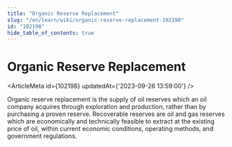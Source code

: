 ```yaml
---
title: "Organic Reserve Replacement"
slug: "/en/learn/wiki/organic-reserve-replacement-102198"
id: "102198"
hide_table_of_contents: true
---
```



# Organic Reserve Replacement

<ArticleMeta id={102198} updatedAt={'2023-09-26 13:59:00'} />
<div className='border-solid border-b border-t-0 my-4 border-[var(--ifm-color-gray-300)]' />

Organic reserve replacement is the supply of oil reserves which an oil company acquires through exploration and production, rather than by purchasing a proven reserve. Recoverable reserves are oil and gas reserves which are economically and technically feasible to extract at the existing price of oil, within current economic conditions, operating methods, and government regulations.
